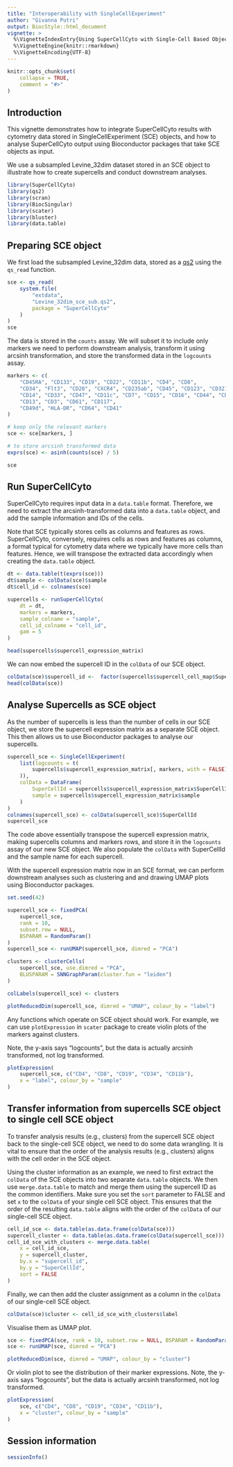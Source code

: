 ```yaml
---
title: "Interoperability with SingleCellExperiment"
author: "Givanna Putri"
output: BiocStyle::html_document
vignette: >
  %\VignetteIndexEntry{Using SuperCellCyto with Single-Cell Based Objects}
  %\VignetteEngine{knitr::rmarkdown}
  %\VignetteEncoding{UTF-8}
---
```


```r
knitr::opts_chunk$set(
    collapse = TRUE,
    comment = "#>"
)
```

## Introduction

This vignette demonstrates how to integrate SuperCellCyto results with 
cytometry data stored in SingleCellExperiment (SCE) objects,
and how to analyse SuperCellCyto output using Bioconductor packages that take 
SCE objects as input.

We use a subsampled Levine_32dim dataset stored in an SCE object to 
illustrate how to create supercells and conduct downstream analyses.

```r
library(SuperCellCyto)
library(qs2)
library(scran)
library(BiocSingular)
library(scater)
library(bluster)
library(data.table)
```

## Preparing SCE object

We first load the subsampled Levine_32dim data, stored as a 
[qs2](https://cran.r-project.org/web/packages/qs2/index.html)
using the `qs_read` function.

```r
sce <- qs_read(
    system.file(
        "extdata", 
        "Levine_32dim_sce_sub.qs2", 
        package = "SuperCellCyto"
    )
)
sce
```
The data is stored in the `counts` assay.
We will subset it to include only markers we need to perform downstream 
analysis, transform it using arcsinh transformation, and store the transformed 
data in the `logcounts` assay.

```r
markers <- c(
    "CD45RA", "CD133", "CD19", "CD22", "CD11b", "CD4", "CD8",
    "CD34", "Flt3", "CD20", "CXCR4", "CD235ab", "CD45", "CD123", "CD321",
    "CD14", "CD33", "CD47", "CD11c", "CD7", "CD15", "CD16", "CD44", "CD38",
    "CD13", "CD3", "CD61", "CD117",
    "CD49d", "HLA-DR", "CD64", "CD41"
)

# keep only the relevant markers
sce <- sce[markers, ]

# to store arcsinh transformed data
exprs(sce) <- asinh(counts(sce) / 5)

sce
```

## Run SuperCellCyto

SuperCellCyto requires input data in a `data.table` format.
Therefore, we need to extract the arcsinh-transformed data into a 
`data.table` object, and add the sample information and IDs of the cells.

Note that SCE typically stores cells as columns and features as rows.
SuperCellCyto, conversely, requires cells as rows and features as columns, 
a format typical for cytometry data where we typically have more cells 
than features.
Hence, we will transpose the extracted data accordingly when creating the 
`data.table` object.

```r
dt <- data.table(t(exprs(sce)))
dt$sample <- colData(sce)$sample
dt$cell_id <- colnames(sce)

supercells <- runSuperCellCyto(
    dt = dt,
    markers = markers,
    sample_colname = "sample",
    cell_id_colname = "cell_id",
    gam = 5
)

head(supercells$supercell_expression_matrix)
```

We can now embed the supercell ID in the `colData` of our SCE object.

```r
colData(sce)$supercell_id <-  factor(supercells$supercell_cell_map$SuperCellID)
head(colData(sce))
```

## Analyse Supercells as SCE object

As the number of supercells is less than the number of cells in our SCE object,
we store the supercell expression matrix as a separate SCE object.
This then allows us to use Bioconductor packages to analyse our supercells.

```r
supercell_sce <- SingleCellExperiment(
    list(logcounts = t(
        supercells$supercell_expression_matrix[, markers, with = FALSE]
    )),
    colData = DataFrame(
        SuperCellId = supercells$supercell_expression_matrix$SuperCellId,
        sample = supercells$supercell_expression_matrix$sample
    )
)
colnames(supercell_sce) <- colData(supercell_sce)$SuperCellId
supercell_sce
```

The code above essentially transpose the supercell expression matrix, 
making supercells columns and markers rows,
and store it in the `logcounts` assay of our new SCE object.
We also populate the `colData` with SuperCellId and the sample name for 
each supercell.

With the supercell expression matrix now in an SCE format, we can perform 
downstream analyses such as clustering and and drawing UMAP plots using 
Bioconductor packages.

```r
set.seed(42)

supercell_sce <- fixedPCA(
    supercell_sce,
    rank = 10,
    subset.row = NULL,
    BSPARAM = RandomParam()
)
supercell_sce <- runUMAP(supercell_sce, dimred = "PCA")

clusters <- clusterCells(
    supercell_sce, use.dimred = "PCA",
    BLUSPARAM = SNNGraphParam(cluster.fun = "leiden")
)

colLabels(supercell_sce) <- clusters

plotReducedDim(supercell_sce, dimred = "UMAP", colour_by = "label")
```

Any functions which operate on SCE object should work.
For example, we can use `plotExpression` in `scater` package to 
create violin plots of the markers against clusters.

Note, the y-axis says "logcounts", but the data is actually arcsinh 
transformed, not log transformed.

```r
plotExpression(
    supercell_sce, c("CD4", "CD8", "CD19", "CD34", "CD11b"),
    x = "label", colour_by = "sample"
)
```

## Transfer information from supercells SCE object to single cell SCE object

To transfer analysis results (e.g., clusters) from the supercell SCE object 
back to the single-cell SCE object, we need to do some data wrangling.
It is vital to ensure that the order of the analysis results (e.g., clusters)
aligns with the cell order in the SCE object.

Using the cluster information as an example, we need to first extract 
the `colData` of the SCE objects into two separate `data.table` objects.
We then use `merge.data.table` to match and merge them using the supercell 
ID as the common identifiers.
Make sure you set the `sort` parameter to FALSE and set `x` to the `colData` 
of your single cell SCE object.
This ensures that the order of the resulting `data.table` aligns with the 
order of the `colData` of our single-cell SCE object.

```r
cell_id_sce <- data.table(as.data.frame(colData(sce)))
supercell_cluster <- data.table(as.data.frame(colData(supercell_sce)))
cell_id_sce_with_clusters <- merge.data.table(
    x = cell_id_sce,
    y = supercell_cluster,
    by.x = "supercell_id",
    by.y = "SuperCellId",
    sort = FALSE
)
```

Finally, we can then add the cluster assignment as a column in the 
`colData` of our single-cell SCE object.

```r
colData(sce)$cluster <- cell_id_sce_with_clusters$label
```

Visualise them as UMAP plot.

```r
sce <- fixedPCA(sce, rank = 10, subset.row = NULL, BSPARAM = RandomParam())
sce <- runUMAP(sce, dimred = "PCA")

plotReducedDim(sce, dimred = "UMAP", colour_by = "cluster")

```

Or violin plot to see the distribution of their marker expressions.
Note, the y-axis says "logcounts", but the data is actually arcsinh 
transformed, not log transformed.

```r
plotExpression(
    sce, c("CD4", "CD8", "CD19", "CD34", "CD11b"),
    x = "cluster", colour_by = "sample"
)
```


## Session information

```r
sessionInfo()
```



